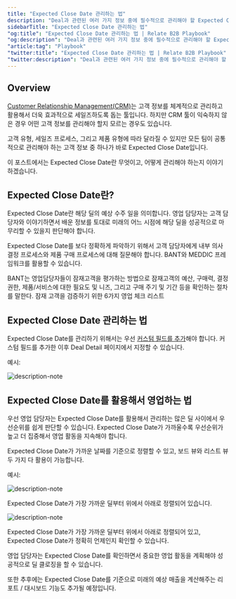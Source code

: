 ```yaml
---
title: "Expected Close Date 관리하는 법"
description: "Deal과 관련된 여러 가지 정보 중에 필수적으로 관리해야 할 Expected Close Date란 무엇인지, 어떻게 관리해야 하는지 설명합니다."
sidebarTitle: "Expected Close Date 관리하는 법"
"og:title": "Expected Close Date 관리하는 법 | Relate B2B Playbook"
"og:description": "Deal과 관련된 여러 가지 정보 중에 필수적으로 관리해야 할 Expected Close Date란 무엇인지, 어떻게 관리해야 하는지 설명합니다."
"article:tag": "Playbook"
"twitter:title": "Expected Close Date 관리하는 법 | Relate B2B Playbook"
"twitter:description": "Deal과 관련된 여러 가지 정보 중에 필수적으로 관리해야 할 Expected Close Date란 무엇인지, 어떻게 관리해야 하는지 설명합니다."
---
```


## Overview
[Customer Relationship Management(CRM)](https://www.relate.kr/blog/what-is-crm/)는 고객 정보를 체계적으로 관리하고 활용해서 더욱 효과적으로 세일즈하도록 돕는 툴입니다. 하지만 CRM 툴이 익숙하지 않은 경우 어떤 고객 정보를 관리해야 할지 모르는 경우도 있습니다. 

고객 유형, 세일즈 프로세스, 그리고 제품 유형에 따라 달라질 수 있지만 모든 팀이 공통적으로 관리해야 하는 고객 정보 중 하나가 바로 Expected Close Date입니다. 

이 포스트에서는 Expected Close Date란 무엇이고, 어떻게 관리해야 하는지 이야기하겠습니다. 

## Expected Close Date란? 

Expected Close Date란 해당 딜의 예상 수주 일을 의미합니다. 영업 담당자는 고객 담당자와 이야기하면서 배운 정보를 토대로 미래의 어느 시점에 해당 딜을 성공적으로 마무리할 수 있을지 판단해야 합니다. 

Expected Close Date를 보다 정확하게 파악하기 위해서 고객 담당자에게 내부 의사결정 프로세스와 제품 구매 프로세스에 대해 질문해야 합니다. BANT와 MEDDIC 프레임워크를 활용할 수 있습니다. 

<CardGroup cols={2}>
  <Card title="BANT 노트 작성" icon="square-1" color="#ea5a0c" href="https://www.relate.kr/blog/bant">
    BANT는 영업담당자들이 잠재고객을 평가하는 방법으로 잠재고객의 예산, 구매력, 결정 권한, 제품/서비스에 대한 필요도 및 니즈, 그리고 구매 주기 및 기간 등을 확인하는 절차를 말한다.
  </Card>
  <Card title="MEDDIC 노트 작성" icon="square-2" color="#0285c7" href="https://www.relate.kr/blog/what-is-meddic">
    잠재 고객을 검증하기 위한 6가지 영업 체크 리스트
  </Card>
</CardGroup>

## Expected Close Date 관리하는 법

Expected Close Date를 관리하기 위해서는 우선 [커스텀 필드를 추가](https://relate.kr/docs/features/custom-fields)해야 합니다. 커스텀 필드를 추가한 이후 Deal Detail 페이지에서 지정할 수 있습니다. 

예시: 

![description-note](/docs/images/playbook/deal-expected-close-date.png)

## Expected Close Date를 활용해서 영업하는 법

우선 영업 담당자는 Expected Close Date를 활용해서 관리하는 많은 딜 사이에서 우선순위를 쉽게 판단할 수 있습니다. Expected Close Date가 가까울수록 우선순위가 높고 더 집중해서 영업 활동을 지속해야 합니다. 

Expected Close Date가 가까운 날짜를 기준으로 정렬할 수 있고, 보드 뷰와 리스트 뷰 두 가지 다 활용이 가능합니다. 

예시:

![description-note](/docs/images/playbook/boardview-sorted-by-expected-close-date.png)

Expected Close Date가 가장 가까운 딜부터 위에서 아래로 정렬되어 있습니다. 

![description-note](/docs/images/playbook/listview-sorted-by-expected-close-date.png)

Expected Close Date가 가장 가까운 딜부터 위에서 아래로 정렬되어 있고, Expected Close Date가 정확히 언제인지 확인할 수 있습니다. 

영업 담당자는 Expected Close Date를 확인하면서 중요한 영업 활동을 계획해야 성공적으로 딜 클로징을 할 수 있습니다. 

또한 추후에는 Expected Close Date를 기준으로 미래의 예상 매출을 계산해주는 리포트 / 대시보드 기능도 추가될 예정입니다. 
